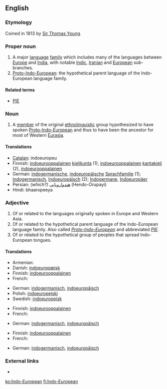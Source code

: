 {{wikipedia}}
==English==

===Etymology===
Coined in 1813 by [[w:Sir Thomas Young|Sir Thomas Young]].

===Proper noun===
{{en-proper noun}}

# A major [[language]] [[family]] which includes many of the languages between [[Europe]] and [[India]], with notable [[Indic]], [[Iranian]] and [[European]] sub-branches.
# [[Proto-Indo-European]]: the hypothetical parent language of the Indo-European language family.

====Related terms====
* [[PIE]]

===Noun===
{{en-noun|sg=[[Indo-]][[European]]}}

# A [[member]] of the original [[ethnolinguistic]] group hypothesized to have spoken [[Proto-Indo-European]] and thus to have been the ancestor for most of Western [[Eurasia]].

====Translations====
{{checktrans-top}}
* [[Catalan]]: indoeuropeu
* Finnish: [[indoeurooppalainen]] [[kielikunta]] (1), [[indoeurooppalainen]] [[kantakieli]] (2), [[indoeurooppalainen]]
* German: [[indogermanisch]]e, [[indoeuropäische]] [[Sprachfamilie]] (1); [[Indogermanisch]], [[Indoeuropäisch]] (2); [[Indogermane]], [[Indoeuropäer]]
* Persian: ''(which?)'' [[هندو‌اروپایی]] (Hendo-Orupayi)
* Hindi: bhaaropeeya
{{checktrans-bottom}}

===Adjective===
{{en-adj}}

# Of or related to the languages originally spoken in Europe and Western Asia.
# Of or related to the hypothetical parent language of the Indo-European language family.  Also called ''[[Proto-Indo-European]]'' and abbreviated ''[[PIE]]''.
# Of or related to the hypothetical group of peoples that spread Indo-European tongues.

====Translations====
{{trans-top|of or relating to languages originally spoken in Europe and Western Asia}}
* Armenian: {{t|hy|հնդեվրոպական|tr=hndevropakan|sc=Armn}}
* Danish: [[indoeuropæisk]]
* Finnish: [[indoeurooppalainen]]
* French: {{t|fr|indoeuropéen|m}}
{{trans-mid}}
* German: [[indogermanisch]], [[indoeuropäisch]]
* Polish: [[indoeuropejski]] {{m}}
* Swedish: [[indoeuropeisk]]
{{trans-bottom}}

{{trans-top|of or relating to hypothetical parent language of Indo-European language family}}
* Finnish: [[indoeurooppalainen]]
* French: {{t|fr|indoeuropéen|m}}
{{trans-mid}}
* German: [[indogermanisch]], [[indoeuropäisch]]
{{trans-bottom}}

{{trans-top|of or relating to hypothetical group of peoples having spread Indo-European tongues}}
* Finnish: [[indoeurooppalainen]]
* French: {{t|fr|indoeuropéen}}
{{trans-mid}}
* German: [[indogermanisch]], [[indoeuropäisch]]
{{trans-bottom}}

===External links===
* {{pedialite|Indo-European languages}}

[[ko:Indo-European]]
[[fi:Indo-European]]